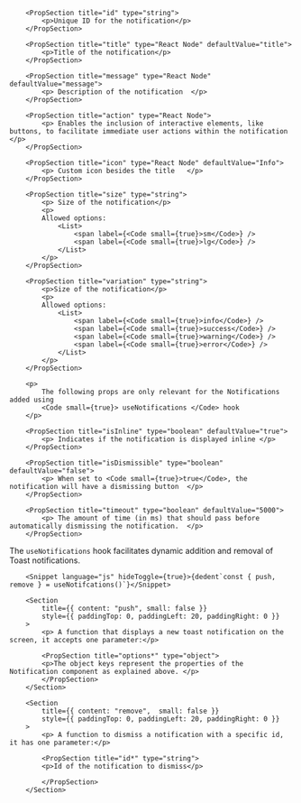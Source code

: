 
<PackageInstallGuide packageName="@wpmudev/sui-notification" />

<Section title="Props" border={true}>

    	<PropSection title="id" type="string">
    		<p>Unique ID for the notification</p>
    	</PropSection>

    	<PropSection title="title" type="React Node" defaultValue="title">
    		<p>Title of the notification</p>
    	</PropSection>

    	<PropSection title="message" type="React Node" defaultValue="message">
    		<p> Description of the notification  </p>
    	</PropSection>

    	<PropSection title="action" type="React Node">
    		<p> Enables the inclusion of interactive elements, like buttons, to facilitate immediate user actions within the notification   </p>
    	</PropSection>

    	<PropSection title="icon" type="React Node" defaultValue="Info">
    		<p> Custom icon besides the title   </p>
    	</PropSection>

    	<PropSection title="size" type="string">
    		<p> Size of the notification</p>
    		<p>
    		Allowed options:
    			<List>
    				<span label={<Code small={true}>sm</Code>} />
    				<span label={<Code small={true}>lg</Code>} />
    			</List>
    		</p>
    	</PropSection>

    	<PropSection title="variation" type="string">
    		<p>Size of the notification</p>
    		<p>
    		Allowed options:
    			<List>
    				<span label={<Code small={true}>info</Code>} />
    				<span label={<Code small={true}>success</Code>} />
    				<span label={<Code small={true}>warning</Code>} />
    				<span label={<Code small={true}>error</Code>} />
    			</List>
    		</p>
    	</PropSection>

    	<p>
    		The following props are only relevant for the Notifications added using
    		<Code small={true}> useNotifications </Code> hook
    	</p>

    	<PropSection title="isInline" type="boolean" defaultValue="true">
    		<p> Indicates if the notification is displayed inline </p>
    	</PropSection>

    	<PropSection title="isDismissible" type="boolean" defaultValue="false">
    		<p> When set to <Code small={true}>true</Code>, the notification will have a dismissing button  </p>
    	</PropSection>

    	<PropSection title="timeout" type="boolean" defaultValue="5000">
    		<p> The amount of time (in ms) that should pass before automatically dismissing the notification.  </p>
    	</PropSection>

</Section>

<Section
	title="useNotifications Hook"
	contained={true}
	style={{ paddingTop: 30, paddingBottom: 30 }}
>
		<p>The <Code small={true}>useNotifications</Code> hook facilitates dynamic addition and removal of Toast notifications.</p>

    	<Snippet language="js" hideToggle={true}>{dedent`const { push, remove } = useNotifcations()`}</Snippet>

    	<Section
    		title={{ content: "push", small: false }}
    		style={{ paddingTop: 0, paddingLeft: 20, paddingRight: 0 }}
    	>
    		<p> A function that displays a new toast notification on the screen, it accepts one parameter:</p>

    		<PropSection title="options*" type="object">
    		<p>The object keys represent the properties of the Notification component as explained above. </p>
    		</PropSection>
    	</Section>

    	<Section
    		title={{ content: "remove",  small: false }}
    		style={{ paddingTop: 0, paddingLeft: 20, paddingRight: 0 }}
    	>
    		<p> A function to dismiss a notification with a specific id, it has one parameter:</p>

    		<PropSection title="id*" type="string">
    		<p>Id of the notification to dismiss</p>

    		</PropSection>
    	</Section>

</Section>
